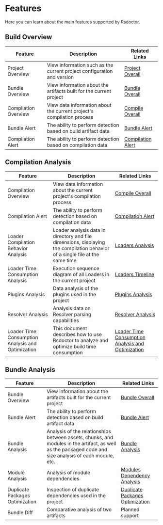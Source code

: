 # Features

Here you can learn about the main features supported by Rsdoctor.

## Build Overview

| Feature | Description | Related Links |
|------|------|------|
| Project Overview | View information such as the current project configuration and version | [Project Overall](../usage/project-overall) |
| Bundle Overview | View information about the artifacts built for the current project | [Bundle Overall](../usage/bundle-overall)  |
| Compilation Overview | View data information about the current project's compilation process | [Compile Overall](../usage/compile-overall)  |
| Bundle Alert | The ability to perform detection based on build artifact data | [Bundle Alert](../usage/bundle-alerts)  |
| Compilation Alert | The ability to perform detection based on compilation data | [Compilation Alert](../usage/compile-alerts) |

## Compilation Analysis

| Feature | Description | Related Links |
|------|------|------|
| Compilation Overview | View data information about the current project's compilation process | [Compile Overall](../usage/compile-overall)  |
| Compilation Alert | The ability to perform detection based on compilation data | [Compilation Alert](../usage/compile-alerts) |
| Loader Compilation Behavior Analysis | Loader analysis data in directory and file dimensions, displaying the compilation behavior of a single file at the same time | [Loaders Analysis](../usage/loaders-analysis) |
| Loader Time Consumption Analysis | Execution sequence diagram of all Loaders in the current project | [Loaders Timeline](../usage/loaders-timeline)  |
| Plugins Analysis | Data analysis of the plugins used in the project | [Plugins Analysis](../usage/plugins-analysis)   |
| Resolver Analysis | Analysis data on Resolver parsing capabilities | [Resolver Analysis](../usage/resolver)    |
| Loader Time Consumption Analysis and Optimization | This document describes how to use Rsdoctor to analyze and optimize build time consumption | [Loader Time Consumption Analysis and Optimization](../../blog/topic/loader-optimization) |


## Bundle Analysis

| Feature | Description | Related Links |
|------|------|------|
| Bundle Overview | View information about the artifacts built for the current project | [Bundle Overall](../usage/bundle-overall)  |
| Bundle Alert | The ability to perform detection based on build artifact data | [Bundle Alert](../usage/bundle-alerts)  |
| Bundle Analysis | Analysis of the relationships between assets, chunks, and modules in the artifact, as well as the packaged code and size analysis of each module, etc. | [Bundle Analysis](../usage/bundle-size)  |
| Module Analysis | Analysis of module dependencies | [Modules Dependency Analysis](../usage/module-analysis) |
| Duplicate Packages Optimization | Inspection of duplicate dependencies used in the project | [Duplicate Packages Optimization](../../blog/topic/duplicate-pkg-problem)   |
| Bundle Diff | Comparative analysis of two artifacts | Planned support |